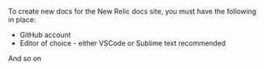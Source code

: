 To create new docs for the New Relic docs site, you must have the following in place:

- GitHub account
- Editor of choice - either VSCode or Sublime text recommended

And so on


